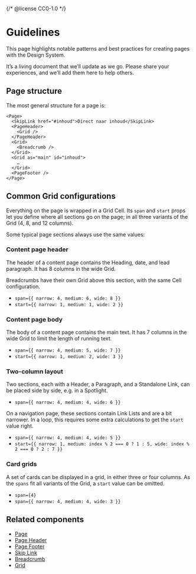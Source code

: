 {/* @license CC0-1.0 */}


<Meta title="Pages/Guidelines" />

# Guidelines

This page highlights notable patterns and best practices for creating pages with the Design System.

It’s a living document that we’ll update as we go.
Please share your experiences, and we’ll add them here to help others.

## Page structure

The most general structure for a page is:

```tsx
<Page>
  <SkipLink href="#inhoud">Direct naar inhoud</SkipLink>
  <PageHeader>
    <Grid />
  </PageHeader>
  <Grid>
    <Breadcrumb />
  </Grid>
  <Grid as="main" id="inhoud">
    …
  </Grid>
  <PageFooter />
</Page>
```

## Common Grid configurations

Everything on the page is wrapped in a Grid Cell.
Its `span` and `start` props let you define where all sections go on the page; in all three variants of the Grid (4, 8, and 12 columns).

Some typical page sections always use the same values:

### Content page header

The header of a content page contains the Heading, date, and lead paragraph.
It has 8 columns in the wide Grid.

Breadcrumbs have their own Grid above this section, with the same Cell configuration.

- `span={{ narrow: 4, medium: 6, wide: 8 }}`
- `start={{ narrow: 1, medium: 1, wide: 2 }}`

### Content page body

The body of a content page contains the main text.
It has 7 columns in the wide Grid to limit the length of running text.

- `span={{ narrow: 4, medium: 5, wide: 7 }}`
- `start={{ narrow: 1, medium: 2, wide: 3 }}`

### Two-column layout

Two sections, each with a Header, a Paragraph, and a Standalone Link, can be placed side by side, e.g. in a Spotlight.

- `span={{ narrow: 4, medium: 4, wide: 6 }}`

On a navigation page, these sections contain Link Lists and are a bit narrower.
In a loop, this requires some extra calculations to get the `start` value right.

- `span={{ narrow: 4, medium: 4, wide: 5 }}`
- `start={{ narrow: 1, medium: index % 2 === 0 ? 1 : 5, wide: index % 2 === 0 ? 2 : 7 }}`

### Card grids

A set of cards can be displayed in a grid, in either three or four columns.
As the `spans` fit all variants of the Grid, a `start` value can be omitted.

- `span={4}`
- `span={{ narrow: 4, medium: 4, wide: 3 }}`

## Related components

- [Page](/docs/components-containers-page--docs)
- [Page Header](/docs/components-containers-page-header--docs)
- [Page Footer](/docs/components-containers-page-footer--docs)
- [Skip Link](/docs/components-navigation-skip-link--docs)
- [Breadcrumb](/docs/components-navigation-breadcrumb--docs)
- [Grid](/docs/components-layout-grid--docs)
